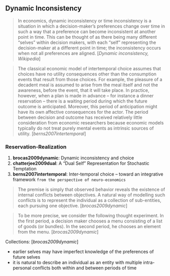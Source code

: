 
## Dynamic Inconsistency

> In economics, dynamic inconsistency or time inconsistency is a situation in which a decision-maker's preferences change over time in such a way that a preference can become inconsistent at another point in time. This can be thought of as there being many different "selves" within decision makers, with each "self" representing the decision-maker at a different point in time; the inconsistency occurs when not all preferences are aligned. [_Dynamic inconsistency, Wikipedia_]

> The classical economic model of intertemporal choice assumes that choices have no utility consequences other than the consumption events that result from those choices. For example, the pleasure of a decadent meal is assumed to arise from the meal itself and not the awareness, before the event, that it will take place. In practice, however, when a plan is made in advance – for instance a dinner reservation – there is a waiting period during which the future outcome is anticipated. Moreover, this period of anticipation might have its own affective consequences for the actor. The period between decision and outcome has received relatively little consideration from economic researchers because economic models typically do not treat purely mental events as intrinsic sources of utility. [_berns2007intertemporal_]

### Reservation-Realization

1. __brocas2009dynamic__: Dynamic inconsistency and choice
2. __chatterjee2009dual__: A “Dual Self” Representation for Stochastic Temptation
3. __berns2007intertemporal__: Inter-temporal choice – toward an integrative framework `from the perspective of neuro-economics`

> The premise is simply that observed behavior reveals the existence of internal conflicts between objectives. A natural way of modelling such conflicts is to represent the individual as a collection of sub-entities, each pursuing one objective. [_brocas2009dynamic_]

> To be more precise, we consider the following thought experiment. In the first period, a decision maker chooses a menu consisting of a list of goods (or bundles). In the second period, he chooses an element from the menu. [_brocas2009dynamic_]

Collections: [_brocas2009dynamic_]

- earlier selves may have imperfect knowledge of the preferences of future selves
- it is natural to describe an individual as an entity with multiple intra-personal conflicts both within and between periods of time
